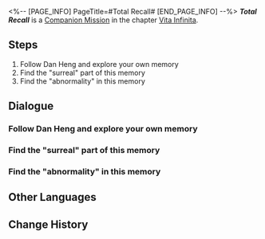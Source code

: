 <%-- [PAGE_INFO]
PageTitle=#Total Recall#
[END_PAGE_INFO] --%>
{{Stub|Dialogue.}}
{{Mission Infobox
|id            = 2020504
|title         = 
|image         = <!--Mission Total Recall.png-->
|type          = Companion
|event_name    = 
|chapter       = Vita Infinita (Companion Mission Chapter)
|requirements  = [[Companion Mission]] ''[[Total Recall]]'' completed
|summary       = <!--official mission summary from Fate's Atlas-->
|characters    = Trailblazer
|startLocation = [[The Xianzhou Luofu]] - [[Memory-Herta Space Station]]
|world         = The Xianzhou Luofu
|area          = Memory-Herta Space Station
|prev          = 
|next          = 
|rewards       = Trailblaze EXP*450; Stellar Jade*100; Traveler's Guide*8; Lost Crystal*8; Oath of Steel*6; Credit*90,000
}}
'''''Total Recall''''' is a [[Companion Mission]] in the chapter [[Vita Infinita (Companion Mission Chapter)|Vita Infinita]].

==Steps==
# Follow Dan Heng and explore your own memory
# Find the "surreal" part of this memory
# Find the "abnormality" in this memory

<!--
==Gameplay Notes==

--><!--
==Trial Character==

-->
==Dialogue==
{{Stub Dialogue}}
{{Dialogue End}}

===Follow Dan Heng and explore your own memory===
{{Mission Description|type=companion|location=Memory-Herta Space Station|update|It isn't surprising to see Dan Heng in this memory, but March 7th is rather startled to see him acting in a way that screams "there's no time to explain. Hurry and get onto the Express!"<br />This isn't too bad. Having a guide is better than her searching alone aimlessly in her memories.}}
{{Dialogue Start}}
:{{tx}}
{{Dialogue End}}

===Find the "surreal" part of this memory===
{{Mission Description|type=companion|location=Memory-Herta Space Station|update|Fu Xuan left a word of warning, then completely cut off communications with March 7th. March is a little scared, but this fear also made her feel a little ridiculous &mdash; why is everything so ominous and lonely when this is her own memory?<br />She can't help but recall the nightmare she had a few nights ago. She forgot the content of the dream as soon as she woke up, but that helpless and isolated feeling of fear lasted for well over an hour.}}
{{Dialogue Start}}
:{{tx}}
{{Dialogue End}}

===Find the "abnormality" in this memory===
{{Mission Description|type=companion|location=Memory-Herta Space Station|update|After overcoming various obstacles, March 7th finally approaches the starting point of her memories. However, the closer she gets, the more anxious she feels &mdash; Where is this "obstacle" coming from?<br />Fu Xuan's warning echoes in her mind, making her almost wanting to stop and turn back the way she came...<br />"But Trailblazers must never turn back, even when they turn their back." March 7th is pretty satisfied with this dry joke and decides to tell it to Dan Heng when she gets back.}}
{{Dialogue Start}}
:{{tx}}
{{Dialogue End}}

==Other Languages==
{{Other Languages
|en   = Total Recall
|zhs  = 全面回忆
|zht  = 全面回憶
|ja   = 全て追憶
|ko   = 전반적 회상
|es   = Podemos recordarlo por usted
|fr   = Total Recall
|ru   = Вспомнить всё
|th   = หวนย้อนความทรงจำ
|vi   = Hồi Ức Toàn Diện
|de   = Lückenlose Erinnerung
|id   = Mengenang Penuh
|pt   = A Vingadora do Futuro
}}

==Change History==
{{Change History|1.3}}
